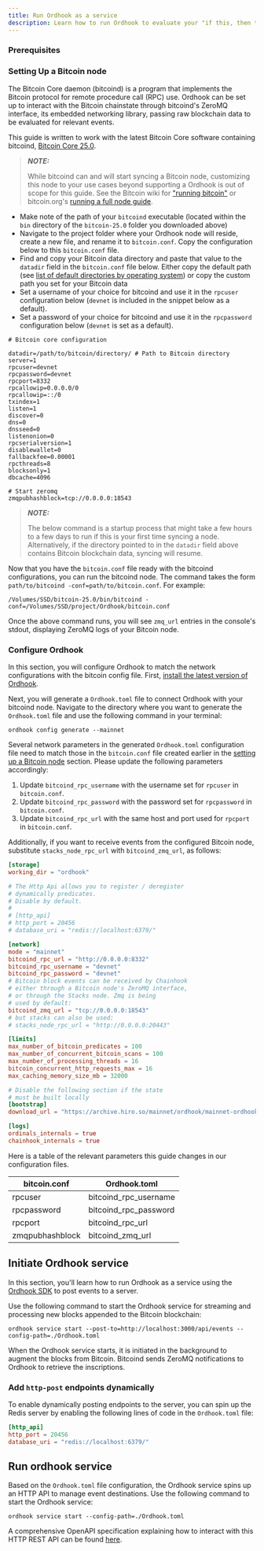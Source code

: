 ```yaml
---
title: Run Ordhook as a service
description: Learn how to run Ordhook to evaluate your "if this, then that" predicates for Ordinals.
---
```


### Prerequisites

### Setting Up a Bitcoin node

The Bitcoin Core daemon (bitcoind) is a program that implements the Bitcoin protocol for remote procedure call (RPC) use. Ordhook can be set up to interact with the Bitcoin chainstate through bitcoind's ZeroMQ interface, its embedded networking library, passing raw blockchain data to be evaluated for relevant events.

This guide is written to work with the latest Bitcoin Core software containing bitcoind, [Bitcoin Core 25.0](https://bitcoincore.org/bin/bitcoin-core-25.0/).

> **_NOTE:_**
>
> While bitcoind can and will start syncing a Bitcoin node, customizing this node to your use cases beyond supporting a Ordhook is out of scope for this guide. See the Bitcoin wiki for ["running bitcoin"](https://en.bitcoin.it/wiki/Running_Bitcoin) or bitcoin.org's [running a full node guide](https://bitcoin.org/en/full-node).

- Make note of the path of your `bitcoind` executable (located within the `bin` directory of the `bitcoin-25.0` folder you downloaded above)
- Navigate to the project folder where your Ordhook node will reside, create a new file, and rename it to `bitcoin.conf`. Copy the configuration below to this `bitcoin.conf` file.
- Find and copy your Bitcoin data directory and paste that value to the `datadir` field in the `bitcoin.conf` file below. Either copy the default path (see [list of default directories by operating system](https://en.bitcoin.it/wiki/Data_directory)) or copy the custom path you set for your Bitcoin data
- Set a username of your choice for bitcoind and use it in the `rpcuser` configuration below (`devnet` is included in the snippet below as a default).
- Set a password of your choice for bitcoind and use it in the `rpcpassword` configuration below (`devnet` is set as a default).

```
# Bitcoin core configuration

datadir=/path/to/bitcoin/directory/ # Path to Bitcoin directory
server=1
rpcuser=devnet
rpcpassword=devnet
rpcport=8332
rpcallowip=0.0.0.0/0
rpcallowip=::/0
txindex=1
listen=1
discover=0
dns=0
dnsseed=0
listenonion=0
rpcserialversion=1
disablewallet=0
fallbackfee=0.00001
rpcthreads=8
blocksonly=1
dbcache=4096

# Start zeromq
zmqpubhashblock=tcp://0.0.0.0:18543
```

> **_NOTE:_**
>
> The below command is a startup process that might take a few hours to a few days to run if this is your first time syncing a node. Alternatively, if the directory pointed to in the `datadir` field above contains Bitcoin blockchain data, syncing will resume.

Now that you have the `bitcoin.conf` file ready with the bitcoind configurations, you can run the bitcoind node. The command takes the form `path/to/bitcoind -conf=path/to/bitcoin.conf`. For example:

```console
/Volumes/SSD/bitcoin-25.0/bin/bitcoind -conf=/Volumes/SSD/project/Ordhook/bitcoin.conf
```

Once the above command runs, you will see `zmq_url` entries in the console's stdout, displaying ZeroMQ logs of your Bitcoin node.

### Configure Ordhook

In this section, you will configure Ordhook to match the network configurations with the bitcoin config file. First, [install the latest version of Ordhook](/ordinals/ordhook/installation).

Next, you will generate a `Ordhook.toml` file to connect Ordhook with your bitcoind node. Navigate to the directory where you want to generate the `Ordhook.toml` file and use the following command in your terminal:

```console
ordhook config generate --mainnet
```

Several network parameters in the generated `Ordhook.toml` configuration file need to match those in the `bitcoin.conf` file created earlier in the [setting up a Bitcoin node](#setting-up-a-bitcoin-node) section. Please update the following parameters accordingly:

1. Update `bitcoind_rpc_username` with the username set for `rpcuser` in `bitcoin.conf`.
2. Update `bitcoind_rpc_password` with the password set for `rpcpassword` in `bitcoin.conf`.
3. Update `bitcoind_rpc_url` with the same host and port used for `rpcport` in `bitcoin.conf`.

Additionally, if you want to receive events from the configured Bitcoin node, substitute `stacks_node_rpc_url` with `bitcoind_zmq_url`, as follows:

```toml
[storage]
working_dir = "ordhook"

# The Http Api allows you to register / deregister
# dynamically predicates.
# Disable by default.
#
# [http_api]
# http_port = 20456
# database_uri = "redis://localhost:6379/"

[network]
mode = "mainnet"
bitcoind_rpc_url = "http://0.0.0.0:8332"
bitcoind_rpc_username = "devnet"
bitcoind_rpc_password = "devnet"
# Bitcoin block events can be received by Chainhook
# either through a Bitcoin node's ZeroMQ interface,
# or through the Stacks node. Zmq is being
# used by default:
bitcoind_zmq_url = "tcp://0.0.0.0:18543"
# but stacks can also be used:
# stacks_node_rpc_url = "http://0.0.0.0:20443"

[limits]
max_number_of_bitcoin_predicates = 100
max_number_of_concurrent_bitcoin_scans = 100
max_number_of_processing_threads = 16
bitcoin_concurrent_http_requests_max = 16
max_caching_memory_size_mb = 32000

# Disable the following section if the state
# must be built locally
[bootstrap]
download_url = "https://archive.hiro.so/mainnet/ordhook/mainnet-ordhook-sqlite-latest"

[logs]
ordinals_internals = true
chainhook_internals = true
```

Here is a table of the relevant parameters this guide changes in our configuration files.

| bitcoin.conf    | Ordhook.toml          |
| --------------- | --------------------- |
| rpcuser         | bitcoind_rpc_username |
| rpcpassword     | bitcoind_rpc_password |
| rpcport         | bitcoind_rpc_url      |
| zmqpubhashblock | bitcoind_zmq_url      |

## Initiate Ordhook service

In this section, you'll learn how to run Ordhook as a service using the [Ordhook SDK](https://github.com/hirosystems/ordhook/tree/develop/components/ordhook-sdk-js) to post events to a server.

Use the following command to start the Ordhook service for streaming and processing new blocks appended to the Bitcoin blockchain:

`ordhook service start --post-to=http://localhost:3000/api/events --config-path=./Ordhook.toml`

When the Ordhook service starts, it is initiated in the background to augment the blocks from Bitcoin. Bitcoind sends ZeroMQ notifications to Ordhook to retrieve the inscriptions.

### Add `http-post` endpoints dynamically

To enable dynamically posting endpoints to the server, you can spin up the Redis server by enabling the following lines of code in the `Ordhook.toml` file:

```toml
[http_api]
http_port = 20456
database_uri = "redis://localhost:6379/"
```

## Run ordhook service

Based on the `Ordhook.toml` file configuration, the Ordhook service spins up an HTTP API to manage event destinations. Use the following command to start the Ordhook service:

`ordhook service start --config-path=./Ordhook.toml`

A comprehensive OpenAPI specification explaining how to interact with this HTTP REST API can be found [here](https://github.com/hirosystems/ordhook/blob/develop/docs/ordhook-openapi.json).
